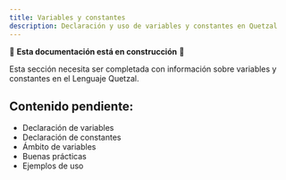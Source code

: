 ```yaml
---
title: Variables y constantes
description: Declaración y uso de variables y constantes en Quetzal
---
```


🚧 **Esta documentación está en construcción** 🚧

Esta sección necesita ser completada con información sobre variables y constantes en el Lenguaje Quetzal.

## Contenido pendiente:
- Declaración de variables
- Declaración de constantes
- Ámbito de variables
- Buenas prácticas
- Ejemplos de uso
